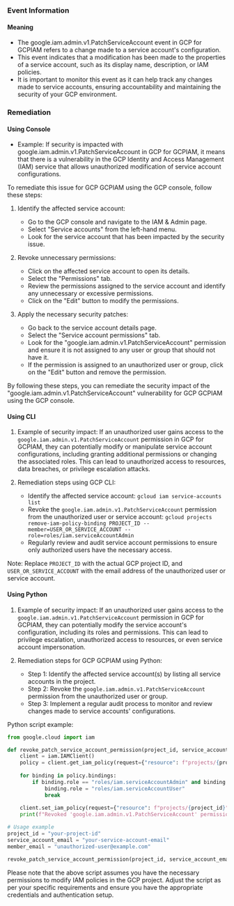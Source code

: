 
### Event Information

#### Meaning

- The google.iam.admin.v1.PatchServiceAccount event in GCP for GCPIAM refers to a change made to a service account's configuration.
- This event indicates that a modification has been made to the properties of a service account, such as its display name, description, or IAM policies.
- It is important to monitor this event as it can help track any changes made to service accounts, ensuring accountability and maintaining the security of your GCP environment.

### Remediation

#### Using Console

- Example: If security is impacted with google.iam.admin.v1.PatchServiceAccount in GCP for GCPIAM, it means that there is a vulnerability in the GCP Identity and Access Management (IAM) service that allows unauthorized modification of service account configurations.

To remediate this issue for GCP GCPIAM using the GCP console, follow these steps:

1. Identify the affected service account: 
   - Go to the GCP console and navigate to the IAM & Admin page.
   - Select "Service accounts" from the left-hand menu.
   - Look for the service account that has been impacted by the security issue.

2. Revoke unnecessary permissions:
   - Click on the affected service account to open its details.
   - Select the "Permissions" tab.
   - Review the permissions assigned to the service account and identify any unnecessary or excessive permissions.
   - Click on the "Edit" button to modify the permissions.

3. Apply the necessary security patches:
   - Go back to the service account details page.
   - Select the "Service account permissions" tab.
   - Look for the "google.iam.admin.v1.PatchServiceAccount" permission and ensure it is not assigned to any user or group that should not have it.
   - If the permission is assigned to an unauthorized user or group, click on the "Edit" button and remove the permission.

By following these steps, you can remediate the security impact of the "google.iam.admin.v1.PatchServiceAccount" vulnerability for GCP GCPIAM using the GCP console.

#### Using CLI

1. Example of security impact: If an unauthorized user gains access to the `google.iam.admin.v1.PatchServiceAccount` permission in GCP for GCPIAM, they can potentially modify or manipulate service account configurations, including granting additional permissions or changing the associated roles. This can lead to unauthorized access to resources, data breaches, or privilege escalation attacks.

2. Remediation steps using GCP CLI:
   - Identify the affected service account: `gcloud iam service-accounts list`
   - Revoke the `google.iam.admin.v1.PatchServiceAccount` permission from the unauthorized user or service account: `gcloud projects remove-iam-policy-binding PROJECT_ID --member=USER_OR_SERVICE_ACCOUNT --role=roles/iam.serviceAccountAdmin`
   - Regularly review and audit service account permissions to ensure only authorized users have the necessary access.

Note: Replace `PROJECT_ID` with the actual GCP project ID, and `USER_OR_SERVICE_ACCOUNT` with the email address of the unauthorized user or service account.

#### Using Python

1. Example of security impact: If an unauthorized user gains access to the `google.iam.admin.v1.PatchServiceAccount` permission in GCP for GCPIAM, they can potentially modify the service account's configuration, including its roles and permissions. This can lead to privilege escalation, unauthorized access to resources, or even service account impersonation.

2. Remediation steps for GCP GCPIAM using Python:
   - Step 1: Identify the affected service account(s) by listing all service accounts in the project.
   - Step 2: Revoke the `google.iam.admin.v1.PatchServiceAccount` permission from the unauthorized user or group.
   - Step 3: Implement a regular audit process to monitor and review changes made to service accounts' configurations.

Python script example:
```python
from google.cloud import iam

def revoke_patch_service_account_permission(project_id, service_account_email, member_email):
    client = iam.IAMClient()
    policy = client.get_iam_policy(request={"resource": f"projects/{project_id}"})
    
    for binding in policy.bindings:
        if binding.role == "roles/iam.serviceAccountAdmin" and binding.members == [member_email]:
            binding.role = "roles/iam.serviceAccountUser"
            break
    
    client.set_iam_policy(request={"resource": f"projects/{project_id}", "policy": policy})
    print(f"Revoked 'google.iam.admin.v1.PatchServiceAccount' permission for {member_email} on {service_account_email}.")

# Usage example
project_id = "your-project-id"
service_account_email = "your-service-account-email"
member_email = "unauthorized-user@example.com"

revoke_patch_service_account_permission(project_id, service_account_email, member_email)
```

Please note that the above script assumes you have the necessary permissions to modify IAM policies in the GCP project. Adjust the script as per your specific requirements and ensure you have the appropriate credentials and authentication setup.

